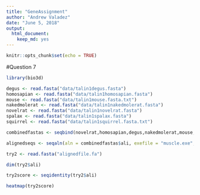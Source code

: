 ```yaml
---
title: "GeneAssignment"
author: "Andrew Valadez"
date: "June 5, 2018"
output: 
  html_document: 
    keep_md: yes
---
```


```r
knitr::opts_chunk$set(echo = TRUE)
```

#Question 7


```r
library(bio3d)
```



```r
degus <- read.fasta("data/talin1degus.fasta")
homosapian <- read.fasta("data/talin1homosapian.fasta")
mouse <- read.fasta("data/talin1mouse.fasta.txt")
nakedmolerat <- read.fasta("data/talin1nakedmolerat.fasta")
novelrat <- read.fasta("data/talin1novelrat.fasta")
spalax <- read.fasta("data/talin1spalax.fasta")
squirrel <- read.fasta("data/talin1squirrel.fasta.txt")

```

```r
combinedfastas <- seqbind(novelrat,homosapian,degus,nakedmolerat,mouse,spalax , squirrel)
```

```r
alignedseqs <- seqaln(aln = combinedfastas$ali, exefile = "muscle.exe", outfile = "alignedfile.fa", protein = TRUE)
```

```r
try2 <- read.fasta("alignedfile.fa")
```

```r
dim(try2$ali)
```

```r
try2score <- seqidentity(try2$ali)
```

```r
heatmap(try2score)
```

